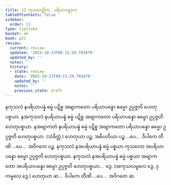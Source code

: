 ```yaml
---
title: 12 ကုသလတ္တိက, ပရိယာပန္နဒုက
tableOfContents: false
sidebar:
  order: 13
type: tipitaka
basket: ab
book: p22
review:
  current: review
  updated: '2025-10-23T09:21:29.793479'
  updated_by: ''
  notes: ''
  history:
  - state: review
    date: '2025-10-23T09:21:29.793479'
    updated_by: ''
    notes: ''
    previous_state: draft
---
```



<ReviewStatus review={frontmatter.review} showDetails={true} />

<HypothesisAnnotation frontmatter={frontmatter} />

<DynamicBreadcrumb />

<Division number="32" book="p22" e="ch" v="40" p="383">

<Paragraph number="73" book="p22">
နကုသလံ နပရိယာပန္နံ ဓမ္မံ ပဋိစ္စ အဗျာကတော ပရိယာပန္နော ဓမ္မော ဥပ္ပဇ္ဇတိ ဟေတုပစ္စယာ. နအကုသလံ နပရိယာပန္နံ ဓမ္မံ ပဋိစ္စ အဗျာကတော ပရိယာပန္နော ဓမ္မော ဥပ္ပဇ္ဇတိ ဟေတုပစ္စယာ. နအဗျာကတံ နပရိယာပန္နံ ဓမ္မံ ပဋိစ္စ အဗျာကတော ပရိယာပန္နော ဓမ္မော ဥပ္ပဇ္ဇတိ ဟေတုပစ္စယာ. (သံခိတ္တံ.) ဟေတုယာ ပဉ္စ, အဓိပတိယာ ပဉ္စ …ပေ…  ဝိပါကေ တီဏိ …ပေ…  အဝိဂတေ ပဉ္စ.
</Paragraph>

<Paragraph number="74" book="p22">
နကုသလံ နအပရိယာပန္နံ ဓမ္မံ ပစ္စယာ ကုသလော အပရိယာပန္နော ဓမ္မော ဥပ္ပဇ္ဇတိ ဟေတုပစ္စယာ. နကုသလံ နအပရိယာပန္နံ ဓမ္မံ ပစ္စယာ အဗျာကတော အပရိယာပန္နော ဓမ္မော ဥပ္ပဇ္ဇတိ ဟေတုပစ္စယာ…  ဒွေ. (အကုသလမူလေ ဒွေ, ဒုကမူလေ ဒွေ.) ဟေတုယာ ဆ…  ဝိပါကေ တီဏိ …ပေ…  အဝိဂတေ ဆ.
</Paragraph>
</Division>